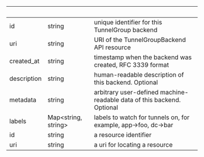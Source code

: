 | &nbsp;      | &nbsp;                    | &nbsp;                                                                 |
| ----------- | ------------------------- | ---------------------------------------------------------------------- |
| id          | string                    | unique identifier for this TunnelGroup backend                         |
| uri         | string                    | URI of the TunnelGroupBackend API resource                             |
| created_at  | string                    | timestamp when the backend was created, RFC 3339 format                |
| description | string                    | human-readable description of this backend. Optional                   |
| metadata    | string                    | arbitrary user-defined machine-readable data of this backend. Optional |
| labels      | Map&lt;string, string&gt; | labels to watch for tunnels on, for example, app->foo, dc->bar         |
| id          | string                    | a resource identifier                                                  |
| uri         | string                    | a uri for locating a resource                                          |
